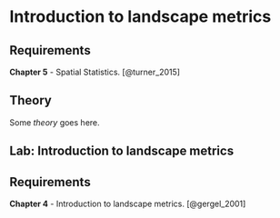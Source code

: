 # Introduction to landscape metrics {#week5}

## Requirements

**Chapter 5** - Spatial Statistics. [@turner_2015]

## Theory

Some _theory_ goes here.

## Lab: Introduction to landscape metrics

## Requirements

**Chapter 4** - Introduction to landscape metrics. [@gergel_2001]
